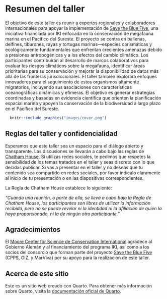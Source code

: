 ::: top-banner
:::

# Resumen del taller

El objetivo de este taller es reunir a expertos regionales y colaboradores internacionales para apoyar la implementación de [Save the Blue Five](https://savethebluefive.net/), una iniciativa financiada por IKI enfocada en la conservación de megafauna marina en el Pacífico del Sureste. El proyecto se centra en ballenas, delfines, tiburones, rayas y tortugas marinas—especies carismáticas y ecológicamente fundamentales que enfrentan crecientes amenazas debido a presiones antropogénicas y a los efectos del cambio climático. Los participantes contribuirán al desarrollo de marcos colaborativos para evaluar los riesgos climáticos sobre la megafauna, identificar áreas prioritarias para su conservación y mejorar la disponibilidad de datos más allá de las fronteras jurisdiccionales. El taller también explorará enfoques innovadores para el seguimiento de estos organismos altamente migratorios, incluyendo sus asociaciones con características oceanográficas dinámicas y efímeras. El objetivo es generar estrategias coordinadas y basadas en evidencia científica que orienten la planificación espacial marina y apoyen la conservación de la biodiversidad a largo plazo en el Pacífico del Sureste.

```r
  knitr::include_graphics("images/cover.png")
```

## Reglas del taller y confidencialidad

Esperamos que este taller sea un espacio para el diálogo abierto y transparente. Las discusiones se llevarán a cabo bajo las reglas de [Chatham House](https://www.chathamhouse.org/about-us/chatham-house-rule). Si utilizas redes sociales, te pedimos que respetes la sensibilidad de los temas tratados en el taller y seas discreto con lo que decidas publicar. Si vas a presentar en el taller y no deseas que tu contenido sea compartido en redes sociales, por favor indícalo claramente al inicio de tu presentación o en las diapositivas correspondientes.

::: callout-note
La Regla de Chatham House establece lo siguiente:

*"Cuando una reunión, o parte de ella, se lleva a cabo bajo la Regla de Chatham House, los participantes son libres de utilizar la información recibida, pero no se puede revelar ni la identidad ni la afiliación de quien la haya proporcionado, ni la de ningún otro participante."*
:::

## Agradecimientos

El [Moore Center for Science de Conservation International](https://www.conservation.org/about/betty-and-gordon-moore-center-for-science-and-solutions) agradece al Gobierno Alemán y al financiamiento del programa IKI, así como a los socios del consorcio que forman parte del proyecto [Save the Blue Five](https://savethebluefive.net/) (CPPS, GIZ, y MarViva) por su apoyo para la realización de este taller.

## Acerca de este sitio

Este es un sitio web creado con Quarto. Para obtener más información sobre Quarto, visita la [documentación oficial de Quarto](https://quarto.org/docs/books/).
